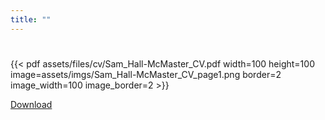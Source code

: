 ```yaml
---
title: ""
---
```


#
{{< pdf assets/files/cv/Sam_Hall-McMaster_CV.pdf width=100 height=100 image=assets/imgs/Sam_Hall-McMaster_CV_page1.png border=2 image_width=100 image_border=2 >}}

[Download](assets/files/cv/Sam_Hall-McMaster_CV.pdf)